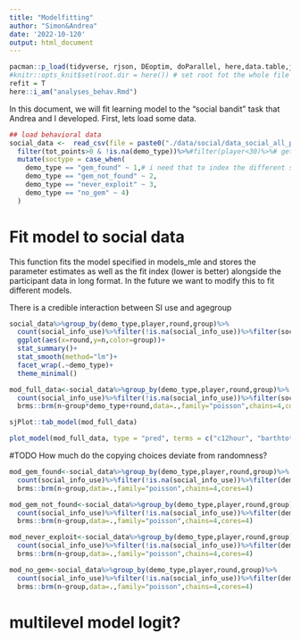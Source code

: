 ```yaml
---
title: "Modelfitting"
author: "Simon&Andrea"
date: '2022-10-120'
output: html_document
---
```


```r
pacman::p_load(tidyverse, rjson, DEoptim, doParallel, here,data.table,jsonlite,lme4,nnet,brms)
#knitr::opts_knit$set(root.dir = here()) # set root fot the whole file
refit = T
here::i_am("analyses_behav.Rmd")
```

In this document, we will fit learning model to the "social bandit" task that Andrea and I developed. 
First, lets load some data.

```r

## load behavioral data
social_data <-  read_csv(file = paste0("./data/social/data_social_all_participants.csv")) %>%#drop_na()
  filter(tot_points>0 & !is.na(demo_type))%>%#filter(player<30)%>%# get a sub-sample of both adults and adolescents 
  mutate(soctype = case_when(
    demo_type == "gem_found" ~ 1,# i need that to index the different social weight parameters
    demo_type == "gem_not_found" ~ 2,
    demo_type == "never_exploit" ~ 3,
    demo_type == "no_gem" ~ 4)
  )
```

# Fit model to social data
This function fits the model specified in models_mle and stores the parameter estimates as well as the fit index (lower is better)
alongside the participant data in long format. In the future we want to modify this to fit different models.

There is a credible interaction between SI use and agegroup
```r
social_data%>%group_by(demo_type,player,round,group)%>%
  count(social_info_use)%>%filter(!is.na(social_info_use))%>%filter(social_info_use=="copy")%>%
  ggplot(aes(x=round,y=n,color=group))+
  stat_summary()+
  stat_smooth(method="lm")+
  facet_wrap(.~demo_type)+
  theme_minimal()


```

```r
mod_full_data<-social_data%>%group_by(demo_type,player,round,group)%>%
  count(social_info_use)%>%filter(!is.na(social_info_use))%>%filter(social_info_use=="copy")%>%
  brms::brm(n~group*demo_type+round,data=.,family="poisson",chains=4,cores=4)

sjPlot::tab_model(mod_full_data)

plot_model(mod_full_data, type = "pred", terms = c("c12hour", "barthtot [30,50,70]", "c161sex"))

```

#TODO
How much do the copying choices deviate from randomness?

```r
mod_gem_found<-social_data%>%group_by(demo_type,player,round,group)%>%
  count(social_info_use)%>%filter(!is.na(social_info_use))%>%filter(demo_type=="gem_found")%>%
  brms::brm(n~group,data=.,family="poisson",chains=4,cores=4)

mod_gem_not_found<-social_data%>%group_by(demo_type,player,round,group)%>%
  count(social_info_use)%>%filter(!is.na(social_info_use))%>%filter(demo_type=="gem_not_found")%>%
  brms::brm(n~group,data=.,family="poisson",chains=4,cores=4)

mod_never_exploit<-social_data%>%group_by(demo_type,player,round,group)%>%
  count(social_info_use)%>%filter(!is.na(social_info_use))%>%filter(demo_type=="never_exploit")%>%
  brms::brm(n~group,data=.,family="poisson",chains=4,cores=4)

mod_no_gem<-social_data%>%group_by(demo_type,player,round,group)%>%
  count(social_info_use)%>%filter(!is.na(social_info_use))%>%filter(demo_type=="no_gem")%>%
  brms::brm(n~group,data=.,family="poisson",chains=4,cores=4)
```
# multilevel model logit?

